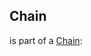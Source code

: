 {{CardPage
|description = Increase your [[Moxie]] by 3 this turn.<br/>[[Alleviate]] 4 health.<br/>[[Chain]]
|cost = 1
|character = Smith
|rarity = Unique
|decktype = Battle
|cardtype = Maneuver
|keywords = [[Moxie]], [[Alleviate]], [[Chain]]
}}
==Chain==
'''{{PAGENAME}}''' is part of a [[Chain]]:
{{CardUpgrade|Meditation|Base}}
{{CardUpgrade|Meditation II|Cost -1, [[Moxie]] +1, [[Alleviate]] +1}}
{{CardUpgrade|Meditation III|Cost -1, [[Moxie]] +2, [[Alleviate]] +2}}
{{CardUpgrade|Meditation IV|Cost -1, [[Moxie]] +2, Trigger [[Moxie]]}}
